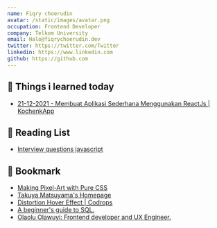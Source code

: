 ```yaml
---
name: Fiqry choerudin
avatar: /static/images/avatar.png
occupation: Frontend Developer
company: Telkom University
email: Halo@fiqrychoerudin.dev
twitter: https://twitter.com/Twitter
linkedin: https://www.linkedin.com
github: https://github.com
---
```


## 🚀 Things i learned today

- [ 21-12-2021 - Membuat Aplikasi Sederhana Menggunakan ReactJs | KochenkApp](https://www.fiqrychoerudin.dev/blog/tech/2021-12-21-react-simple-fetch)

## 📄 Reading List

- [Interview questions javascript](https://www.fullstack.cafe/interview-questions/javascript)

## 🔖 Bookmark

- [Making Pixel-Art with Pure CSS](https://pokecoder.hashnode.dev/making-pixel-art-with-pure-css)
- [Takuya Matsuyama's Homepage](https://www.craftz.dog/works)
- [Distortion Hover Effect | Codrops](https://tympanus.net/Development/DistortionHoverEffect/)
- [A beginner's guide to SQL.](https://garden.bradwoods.io/notes/sql)
- [Olaolu Olawuyi: Frontend developer and UX Engineer.](https://olaolu.dev/)
